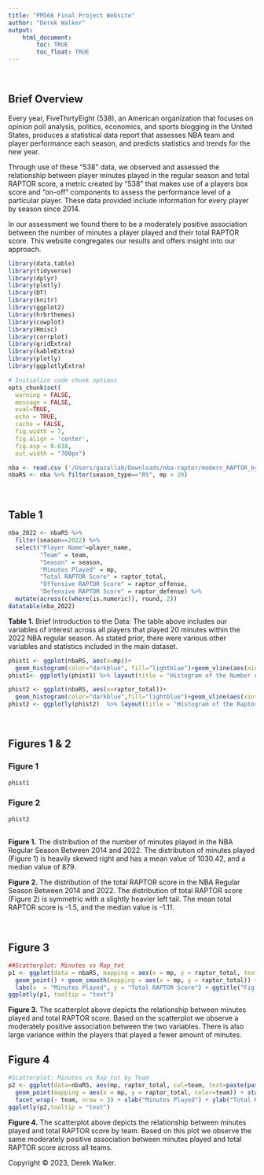 ```yaml
---
title: "PM566 Final Project Website"
author: "Derek Walker"
output: 
    html_document:
        toc: TRUE
        toc_float: TRUE
---
```


$~$

## Brief Overview

Every year, FiveThirtyEight (538), an American organization that focuses on opinion poll analysis, politics, economics, and sports blogging in the United States, produces a statistical data report that assesses NBA team and player performance each season, and predicts statistics and trends for the new year. 

Through use of these "538" data, we observed and assessed the relationship between player minutes played in the regular season and total RAPTOR score, a metric created by "538" that makes use of a players box score and "on-off" components to assess the performance level of a particular player. These data provided include information for every player by season since 2014.

In our assessment we found there to be a moderately positive association between the number of minutes a player played and their total RAPTOR score. This website congregates our results and offers insight into our approach.  


```r
library(data.table)
library(tidyverse)
library(dplyr)
library(plotly)
library(DT)
library(knitr)
library(ggplot2)
library(hrbrthemes)
library(cowplot)
library(Hmisc)
library(corrplot)
library(gridExtra)
library(kableExtra)
library(plotly)
library(ggplotlyExtra)
```

```r
# Initialize code chunk options
opts_chunk$set(
  warning = FALSE,
  message = FALSE,
  eval=TRUE,
  echo = TRUE,
  cache = FALSE,
  fig.width = 7, 
  fig.align = 'center',
  fig.asp = 0.618,
  out.width = "700px")
```

```r
nba <- read.csv ('/Users/gazallab/Downloads/nba-raptor/modern_RAPTOR_by_team.csv')
nbaRS <- nba %>% filter(season_type=="RS", mp > 20) 
```

$~$

## Table 1

```r
nba_2022 <- nbaRS %>% 
  filter(season==2022) %>% 
  select("Player Name"=player_name,
         "Team" = team,
         "Season" = season,
         "Minutes Played" = mp,
         "Total RAPTOR Score" = raptor_total,
         "Offensive RAPTOR Score" = raptor_offense, 
         "Defensive RAPTOR Score" = raptor_defense) %>%
  mutate(across(c(where(is.numeric)), round, 2))
datatable(nba_2022)
```

**Table 1.** Brief Introduction to the Data: The table above includes our variables of interest across all players that played 20 minutes within the 2022 NBA regular season. As stated prior, there were various other variables and statistics included in the main dataset.


```r
phist1 <- ggplot(nbaRS, aes(x=mp))+
  geom_histogram(color="darkblue", fill="lightblue")+geom_vline(aes(xintercept=mean(nbaRS$mp)), color="red", linetype="dashed") + geom_vline(data=nbaRS, aes(xintercept=median(nbaRS$mp)), color="blue",  linetype="dashed")
phist1<- ggplotly(phist1) %>% layout(title = "Histogram of the Number of Minutes Played in the \n NBA Regular Season Between 2014 and 2022", yaxis = list(title = "Count"), xaxis = list(title = "Minutes Played"))
```

```r
phist2 <- ggplot(nbaRS, aes(x=raptor_total))+
  geom_histogram(color="darkblue",fill="lightblue")+geom_vline(aes(xintercept=mean(nbaRS$raptor_total)), color="red", linetype="dashed") + geom_vline(data=nbaRS, aes(xintercept=median(nbaRS$raptor_total)), color="blue",  linetype="dashed")
phist2 <- ggplotly(phist2)  %>% layout(title = "Histogram of the Raptor Total Score in the \n NBA Regular Season Between 2014 and 2022", yaxis = list(title = "Count"), xaxis = list(title = "Total RAPTOR Score"))
```
$~$

## Figures 1 & 2 {.tabset}

### Figure 1

```r
phist1
```

### Figure 2

```r
phist2
```

## {-}

**Figure 1.** The distribution of the number of minutes played in the NBA Regular Season Between 2014 and 2022. The distribution of minutes played (Figure 1) is heavily skewed right and has a mean value of 1030.42, and a median value of 879.

**Figure 2.** The distribution of the total RAPTOR score in the NBA Regular Season Between 2014 and 2022. The distribution of total RAPTOR score (Figure 2) is symmetric with a slightly heavier left tail. The mean total RAPTOR score is -1.5, and the median value is -1.11.

$~$

## Figure 3

```r
##Scatterplot: Minutes vs Rap_tot
p1 <- ggplot(data = nbaRS, mapping = aes(x = mp, y = raptor_total, text=paste(paste("Player Name: ",player_name, sep=""), paste("Season: ", season, sep=""), paste("Team: ", team, sep=""), paste("Minutes Played: ",mp,sep=""), paste("Total RAPTOR Score: ", round(raptor_total,2), sep=""), sep = "<br>") )) + 
  geom_point() + geom_smooth(mapping = aes(x = mp, y = raptor_total)) +
  labs(x  = "Minutes Played", y = "Total RAPTOR Score") + ggtitle("Fig 3: Minutes Played vs Total RAPTOR Score in the NBA Regular \nSeason (2014-2022)") + theme(plot.title = element_text(face="bold"))
ggplotly(p1, tooltip = "text")
```

**Figure 3.** The scatterplot above depicts the relationship between minutes played and total RAPTOR score. Based on the scatterplot we observe a moderately positive association between the two variables.
There is also large variance within the players that played a fewer amount of minutes.

## Figure 4

```r
#Scatterplot: Minutes vs Rap_tot by Team
p2 <- ggplot(data=nbaRS, aes(mp, raptor_total, col=team, text=paste(paste("Player Name: ",player_name, sep=""), paste("Season: ", season, sep=""), paste("Team: ", team, sep=""), paste("Minutes Played: ",mp,sep=""), paste("Total RAPTOR Score: ", round(raptor_total,2), sep=""), sep = "<br>") )) + 
  geom_point(mapping = aes(x = mp, y = raptor_total, color=team)) + stat_smooth(method='lm', col='black', size=0.5, se=F)+
  facet_wrap(~ team, nrow = 3) + xlab("Minutes Played") + ylab("Total RAPTOR Score") + ggtitle("Fig 4: Linear Regression of Minutes Played vs Total RAPTOR Score by Team") + theme(plot.title = element_text(face="bold")) + scale_x_continuous(breaks = c(0,1000,2000,3000))
ggplotly(p2,tooltip = "text")
```

**Figure 4.** The scatterplot above depicts the relationship between minutes played and total RAPTOR score by team. Based on this plot we observe the same moderately positive association between minutes played and total RAPTOR score across all teams.

Copyright © 2023, Derek Walker.